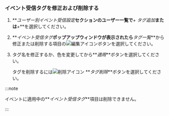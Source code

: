### イベント受信タグを修正および削除する

1.  **_ユーザー別イベント受信設定_**セクションのユーザー一覧で**_+ タグ追加_**または**_+_**を選択してください。

2.  **_イベント受信タグ_**ポップアップウィンドウが表示されたら**_タグ一覧_**から修正または削除する項目の![編集アイコン](/img/ico-edit.svg)ボタンを選択してください。

3.  タグ名を修正するか、色を変更してから**_適用_**ボタンを選択してください。

    タグを削除するには![削除アイコン](/img/ico-trash-red.svg) **_タグ削除_**ボタンを選択してください。

:::note

イベントに適用中の**_イベント受信タグ_**項目は削除できません。

:::
